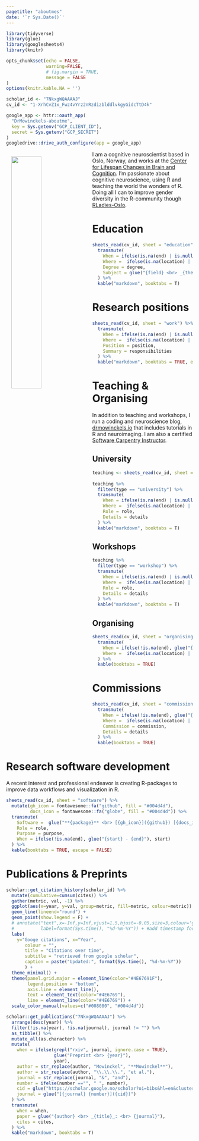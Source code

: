```yaml
---
pagetitle: "aboutmes"
date: '`r Sys.Date()`'
---
```

 
```r
library(tidyverse)
library(glue)
library(googlesheets4)
library(knitr)

opts_chunk$set(echo = FALSE, 
               warning=FALSE, 
               # fig.margin = TRUE,
               message = FALSE
)
options(knitr.kable.NA = '')

scholar_id <- "7NkxgWQAAAAJ"
cv_id <- "1-XrhCvZ1x_Fwz4vYrz2nRzdizblddlvkgyGidcTtD4k"

google_app <- httr::oauth_app(
  "DrMowinckels-aboutme",
  key = Sys.getenv("GCP_CLIENT_ID"),
  secret = Sys.getenv("GCP_SECRET")
)
googledrive::drive_auth_configure(app = google_app)
```


<img src="img/profile.png" align="left" width="40%" style="padding: 1em; border:none; background: transparent; box-shadow: none;">

I am a cognitive neuroscientist based in Oslo, Norway, and works at the [Center for Lifespan Changes in Brain and Cognition](www.oslobrains.no). I'm passionate about cognitive neuroscience, using R and teaching the world the wonders of R. Doing all I can to improve gender diversity in the R-community though [RLadies-Oslo](https://twitter.com/RLadies_Oslo). 


# Education  

```r
sheets_read(cv_id, sheet = "education") %>% 
  transmute(
    When = ifelse(is.na(end) | is.null(end), start, glue("{start} - {end}")),
    Where =  ifelse(is.na(location) | is.null(location), place, glue("{place} - {location}")),
    Degree = degree,
    Subject = glue("{field} <br> _{thesis}_")
  ) %>% 
  kable("markdown", booktabs = T)
```

# Research positions

```r
sheets_read(cv_id, sheet = "work") %>% 
  transmute(
    When = ifelse(is.na(end) | is.null(end), start, glue("{start} - {end}")),
    Where =  ifelse(is.na(location) | is.null(location), place, glue("{place} - {location}")),
    Position = position, 
    Summary = responsibilities
  ) %>% 
  kable("markdown", booktabs = TRUE, escape = FALSE) 
```

# Teaching & Organising 
In addition to teaching and workshops, I run a coding and neuroscience blog, [drmowinckels.io](https://drmowinckels.io) that includes tutorials in R and neuroimaging. I am also a certified [Software Carpentry Instructor](https://software-carpentry.org/).

## University

```r
teaching <- sheets_read(cv_id, sheet = "teaching")
  
teaching %>% 
  filter(type == "university") %>% 
  transmute(
    When = ifelse(is.na(end) | is.null(end), start, glue("{start} - {end}")),
    Where =  ifelse(is.na(location) | is.null(location), place, glue("{place} - {location}")),
    Role = role, 
    Details = details
  ) %>% 
  kable("markdown", booktabs = T) 
```

## Workshops

```r
teaching %>% 
  filter(type == "workshop") %>% 
  transmute(
    When = ifelse(is.na(end) | is.null(end), start, glue("{start} - {end}")),
    Where =  ifelse(is.na(location) | is.null(location), place, glue("{place} - {location}")),
    Role = role, 
    Details = details
  ) %>% 
  kable("markdown", booktabs = T) 
```

## Organising 
```r

sheets_read(cv_id, sheet = "organising") %>% 
  transmute(
    When = ifelse(!is.na(end), glue("{start} - {end}"), start),
    Where =  ifelse(is.na(location) | is.null(location), place, glue("{place} - {location}")),    Details = details
  ) %>% 
  kable(booktabs = TRUE)
```

# Commissions
```r
sheets_read(cv_id, sheet = "commissions") %>% 
  transmute(
    When = ifelse(!is.na(end), glue("{start} - {end}"), start),
    Where =  ifelse(is.na(location) | is.null(location), place, glue("{place} - {location}")),
    Commission = commission, 
    Details = details
  ) %>% 
  kable(booktabs = TRUE)
```

# Research software development

A recent interest and professional endeavor is creating R-packages to improve data workflows and visualization in R.

```r

sheets_read(cv_id, sheet = "software") %>%  
  mutate(gh_icon = fontawesome::fa("github", fill = "#004d4d"),
         docs_icon = fontawesome::fa("globe", fill = "#004d4d")) %>% 
  transmute(
    Software =  glue("**{package}** <br> [{gh_icon}]({github}) [{docs_icon}]({docs})"),
    Role = role, 
    Purpose = purpose,
    When = ifelse(!is.na(end), glue("{start} - {end}"), start)
  ) %>% 
  kable(booktabs = TRUE, escape = FALSE)
```


# Publications & Preprints

```r
scholar::get_citation_history(scholar_id) %>%
  mutate(cumulative=cumsum(cites)) %>%
  gather(metric, val, -1) %>%
  ggplot(aes(x=year, y=val, group=metric, fill=metric, colour=metric)) +
  geom_line(lineend="round") +
  geom_point(show.legend = F) +
  # annotate("text",x=-Inf,y=Inf,vjust=1.5,hjust=-0.05,size=3,colour='gray',
  #          label=format(Sys.time(), "%d-%m-%Y")) + #add timestamp for the update
  labs(
    y="Googe citations", x="Year",
       colour = "",
       title = "Citations over time",
       subtitle = "retrieved from google scholar",
       caption = paste("Updated:", format(Sys.time(), "%d-%m-%Y"))
       ) +
  theme_minimal() +
  theme(panel.grid.major = element_line(color="#4E67691F"),
        legend.position = "bottom",
        axis.line = element_line(),
        text = element_text(color="#4E6769"),
        line = element_line(color="#4E6769")) +
  scale_color_manual(values=c("#008080", "#004d4d"))
```

```r
scholar::get_publications("7NkxgWQAAAAJ") %>% 
  arrange(desc(year)) %>% 
  filter(!is.na(year), !is.na(journal), journal != "") %>% 
  as_tibble() %>% 
  mutate_all(as.character) %>%
  mutate(
    when = ifelse(grepl("rxiv", journal, ignore.case = TRUE),
                  glue("Preprint <br> {year}"),
                  year), 
    author = str_replace(author, "Mowinckel", "**Mowinckel**"),
    author = str_replace(author, "\\.\\.\\.", "et al."),
    journal = str_replace(journal, "&", "and"),
    number = ifelse(number =="", " ", number),
    cid = glue("https://scholar.google.no/scholar?oi=bibs&hl=en&cluster={cid}"),
    journal = glue("[{journal} {number}]({cid})") 
  ) %>% 
  transmute(
    when = when,
    paper = glue("{author} <br> _{title}_: <br> {journal}"),
    cites = cites,
  ) %>% 
  kable("markdown", booktabs = T) 
```
